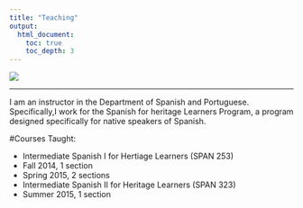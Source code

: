 ```yaml
---
title: "Teaching"
output:
  html_document:
    toc: true
    toc_depth: 3
---
```

<div align="center">
  <img src="images/teaching.jpg">
</div>

***


I am an instructor in the Department of Spanish and Portuguese. Specifically,I work for   the Spanish for heritage Learners Program, a program designed specifically for native speakers of Spanish.

#Courses Taught:

* Intermediate Spanish I for Hertiage Learners (SPAN 253)
+ Fall 2014, 1 section 
+ Spring 2015, 2 sections
* Intermediate Spanish II for Heritage Learners (SPAN 323)
+ Summer 2015, 1 section
